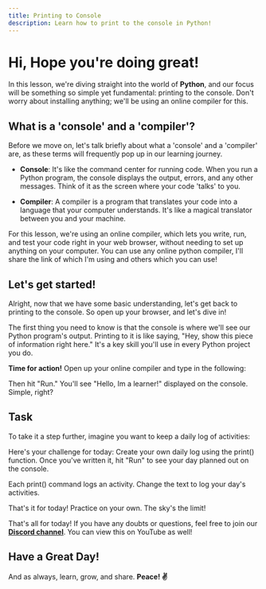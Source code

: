 ```yaml
---
title: Printing to Console
description: Learn how to print to the console in Python!
---
```


# Hi, Hope you're doing great!

In this lesson, we're diving straight into the world of **Python**, and our focus will be something so simple yet fundamental: printing to the console. Don't worry about installing anything; we'll be using an online compiler for this.

## What is a 'console' and a 'compiler'?

Before we move on, let's talk briefly about what a 'console' and a 'compiler' are, as these terms will frequently pop up in our learning journey.

- **Console**: It's like the command center for running code. When you run a Python program, the console displays the output, errors, and any other messages. Think of it as the screen where your code 'talks' to you.

- **Compiler**: A compiler is a program that translates your code into a language that your computer understands. It's like a magical translator between you and your machine.

For this lesson, we're using an online compiler, which lets you write, run, and test your code right in your web browser, without needing to set up anything on your computer. You can use any online python compiler, I'll share the link of which I'm using and others which you can use!

## Let's get started!

Alright, now that we have some basic understanding, let's get back to printing to the console. So open up your browser, and let's dive in!

The first thing you need to know is that the console is where we'll see our Python program's output. Printing to it is like saying, "Hey, show this piece of information right here." It's a key skill you'll use in every Python project you do.

**Time for action!** Open up your online compiler and type in the following:

<CodeBlockComponent code='print("Hello, Im a learner!")' language="python"/>


Then hit "Run." You'll see "Hello, Im a learner!" displayed on the console. Simple, right?

## Task

To take it a step further, imagine you want to keep a daily log of activities:

<CodeBlockComponent code='print("Morning: Wake up at 7:00 AM.")
print("Afternoon: Go for a run.")
print("Evening: Read a book.")' language="python"/>


Here's your challenge for today: Create your own daily log using the print() function. Once you've written it, hit "Run" to see your day planned out on the console.

Each print() command logs an activity. Change the text to log your day's activities.

That's it for today! Practice on your own. The sky's the limit!

That's all for today! If you have any doubts or questions, feel free to join our [**Discord channel**](https://discord.com/invite/8tFHup743H). You can view this on YouTube as well!

<YouTubeComponent url="https://www.youtube.com/watch?v=pz3BnEJcRuc&feature=youtu.be" />

## Have a Great Day!

And as always, learn, grow, and share. **Peace! ✌️**

